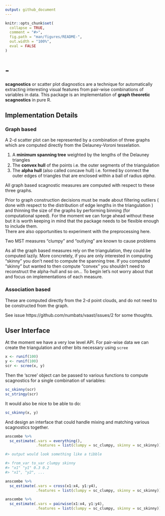 ```yaml
---
output: github_document
---
```


<!-- README.md is generated from README.Rmd. Please edit that file -->

```r
knitr::opts_chunk$set(
  collapse = TRUE,
  comment = "#>",
  fig.path = "man/figures/README-",
  out.width = "100%",
  eval = FALSE
)
```

# -

<!-- badges: start -->
<!-- badges: end -->

__scagnostics__ or scatter plot diagnostics are a technique for automatically
extracting interesting visual features from pair-wise combinations of variables
in data. This package is an implementation of __graph theoretic scagnostics__
in pure R.  


## Implementation Details

### Graph based 

A 2-d scatter plot can be represented by a combination of three graphs
which are computed directly from the Delauney-Voroni tesselation.

1. A __minimum spanning tree__ weighted by the lengths of the Delauney triangles
2. The __convex hull__ of the points i.e. the outer segments of the triangulation
3. The __alpha hull __ (also called concave hull) i.e. formed by connect the outer edges of triangles that are enclosed within a ball of radius _alpha_. 

All graph based scagnostic measures are computed with respect to these three graphs.

Prior to graph construction decisions must be made about filtering outliers (
done with respect to the distribution of edge lengths in the triangulation
) and thinning the size of the graphs by performing binning (for computational speed). For the moment we can forge ahead without these but it is worth keeping in mind that the package needs to be flexible enough to include them.  
There are also opportunities to experiment with the preprocessing here. 

Two MST measures "clumpy" and "outlying" are known to cause problems

As all the graph based measures rely on the triangulation, they could be computed lazily. More concretely, if you are
only interested in computing "skinny" you don't need to compute the spanning tree. If you computed "skinny" but wanted to then compute "convex" you shouldn't need to reconstruct the alpha-hull and so on... To begin let's not worry about that and focus on implementations of each measure.

### Association based

These are computed directly from the 2-d point clouds, and do not need to be
constructed from the graph. 

See issue https://github.com/numbats/vaast/issues/2 for some thoughts. 


## User Interface

At the moment we have a very low level API. For pair-wise data we can create
the triangulation and other bits necessary using `scree`

```r
x <- runif(100)
y <- runif(100)
scr <- scree(x, y)
```

Then the 'scree' object can be passed to various functions to compute scagnostics for a single combination of variables:

```r
sc_skinny(scr)
sc_stringy(scr)
```


It would also be nice to be able to do:

```r
sc_skinny(x, y)
```

And design an interface that could handle mixing and matching various scagnostics together.

```r
anscombe %>% 
  sc_estimate(.vars = everything(), 
              .features = list(clumpy = sc_clumpy, skinny = sc_skinny))

#> output would look something like a tibble

#> from_var to_var clumpy skinny
#> "x1" "y1" 0.3 0.2
#> "x1", "y2", ...

anscombe %>% 
  sc_estimate(.vars = cross(x1:x4, y1:y4), 
              .features = list(clumpy = sc_clumpy, skinny = sc_skinny))

anscombe %>% 
  sc_estimate(.vars = pairwise(x1:x4, y1:y4),
              .features = list(clumpy = sc_clumpy, skinny = sc_skinny))
```



